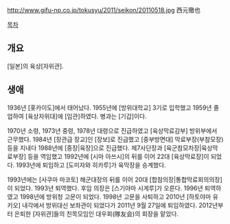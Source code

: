 http://www.gifu-np.co.jp/tokusyu/2011/seikon/20110518.jpg
西元徹也

[[목차]]
== 개요 ==
[일본]의 육상[자위관].
== 생애 ==
1936년 [홋카이도]에서 태어났다. 1955년에 [방위대학교] 3기로 입학했고 1959년 졸업하여 [육상자위대]에 [임관]하였다. 병과는 [기갑]이다. 

1970년 소령, 1973년 중령, 1978년 대령으로 진급하였고 [육상막료감부] 방위부에서 근무했다. 1984년 [장관급 장교]인 [장보]로 진급했고 [중부방면대] 막료부장(부참모장) 등을 지내다 1988년에 [중장|육장]으로 진급했다. 제7사단장과 [육군참모차장|육상막료부장] 등을 역임했고 1992년에 [시마 아쓰시]의 뒤를 이어 22대 [육상막료장]이 되었다. 1993년에 퇴임하고 [도미자와 히카루]가 육막장을 승계했다.

1993년에는 [사쿠마 마코토] 해군대장의 뒤를 이어 20대 [합참의장|통합막료회의의장]이 되었다. 1993년 퇴역했다. 후임 의장은 [스기야마 시게루]가 오른다. 1996년 퇴역하였고 1998년에 방위청 고문이 되었다. 1998년 고문을 사퇴하고 2010년 [하토야마 유키오] 내각에서 방위대신 보좌관이 되었다가 2011년 9월 27일에 퇴임하였다. 2012년부터 은퇴한 [자위관]들의 친목모임인 대우회(隊友会)의 회장을 맡았다.

